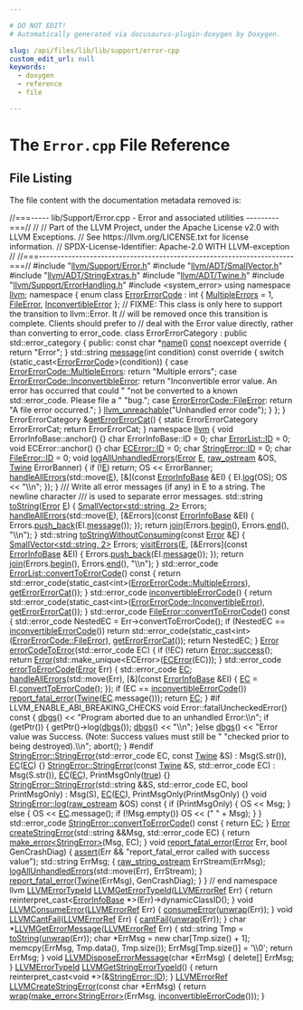 ```yaml
---

# DO NOT EDIT!
# Automatically generated via docusaurus-plugin-doxygen by Doxygen.

slug: /api/files/lib/lib/support/error-cpp
custom_edit_url: null
keywords:
  - doxygen
  - reference
  - file

---
```





# The `Error.cpp` File Reference

<DoxygenPage pluginConfig={pluginConfig}>




## File Listing

The file content with the documentation metadata removed is:

<ProgramListing>

<Link id="l00001" /><CodeLine lineNumber="1"><span class="doxyHighlightComment">//===----- lib/Support/Error.cpp - Error and associated utilities ---------===//</span></CodeLine>
<Link id="l00002" /><CodeLine lineNumber="2"><span class="doxyHighlightComment">//</span></CodeLine>
<Link id="l00003" /><CodeLine lineNumber="3"><span class="doxyHighlightComment">// Part of the LLVM Project, under the Apache License v2.0 with LLVM Exceptions.</span></CodeLine>
<Link id="l00004" /><CodeLine lineNumber="4"><span class="doxyHighlightComment">// See https://llvm.org/LICENSE.txt for license information.</span></CodeLine>
<Link id="l00005" /><CodeLine lineNumber="5"><span class="doxyHighlightComment">// SPDX-License-Identifier: Apache-2.0 WITH LLVM-exception</span></CodeLine>
<Link id="l00006" /><CodeLine lineNumber="6"><span class="doxyHighlightComment">//</span></CodeLine>
<Link id="l00007" /><CodeLine lineNumber="7"><span class="doxyHighlightComment">//===----------------------------------------------------------------------===//</span></CodeLine>
<Link id="l00008" /><CodeLine lineNumber="8"></CodeLine>
<Link id="l00009" /><CodeLine lineNumber="9"><span class="doxyHighlightPreprocessor">#include &quot;<a href="/docs/api/files/include/include/llvm/include/llvm/support/error-h">llvm/Support/Error.h</a>&quot;</span></CodeLine>
<Link id="l00010" /><CodeLine lineNumber="10"><span class="doxyHighlightPreprocessor">#include &quot;<a href="/docs/api/files/include/include/llvm/include/llvm/adt/smallvector-h">llvm/ADT/SmallVector.h</a>&quot;</span></CodeLine>
<Link id="l00011" /><CodeLine lineNumber="11"><span class="doxyHighlightPreprocessor">#include &quot;<a href="/docs/api/files/include/include/llvm/include/llvm/adt/stringextras-h">llvm/ADT/StringExtras.h</a>&quot;</span></CodeLine>
<Link id="l00012" /><CodeLine lineNumber="12"><span class="doxyHighlightPreprocessor">#include &quot;<a href="/docs/api/files/include/include/llvm/include/llvm/adt/twine-h">llvm/ADT/Twine.h</a>&quot;</span></CodeLine>
<Link id="l00013" /><CodeLine lineNumber="13"><span class="doxyHighlightPreprocessor">#include &quot;<a href="/docs/api/files/include/include/llvm/include/llvm/support/errorhandling-h">llvm/Support/ErrorHandling.h</a>&quot;</span></CodeLine>
<Link id="l00014" /><CodeLine lineNumber="14"><span class="doxyHighlightPreprocessor">#include &lt;system&#95;error&gt;</span></CodeLine>
<Link id="l00015" /><CodeLine lineNumber="15"></CodeLine>
<Link id="l00016" /><CodeLine lineNumber="16"><span class="doxyHighlightKeyword">using namespace </span><span class="doxyHighlight"><a href="/docs/api/namespaces/llvm">llvm</a>;</span></CodeLine>
<Link id="l00017" /><CodeLine lineNumber="17"></CodeLine>
<Link id="l00018" /><CodeLine lineNumber="18"><span class="doxyHighlightKeyword">namespace </span><span class="doxyHighlight">&#123;</span></CodeLine>
<Link id="l00019" /><CodeLine lineNumber="19"></CodeLine>
<Link id="l00020" /><CodeLine lineNumber="20"><span class="doxyHighlight">  </span><span class="doxyHighlightKeyword">enum class</span><span class="doxyHighlight"> <a href="/docs/api/namespaces/anonymous-error-cpp-/#ad8d8bdb1dfbab643911a117937ae6e64">ErrorErrorCode</a> : </span><span class="doxyHighlightKeywordType">int</span><span class="doxyHighlight"> &#123;</span></CodeLine>
<Link id="l00021" /><CodeLine lineNumber="21"><span class="doxyHighlight">    <a href="/docs/api/namespaces/anonymous-error-cpp-/#ad8d8bdb1dfbab643911a117937ae6e64af4027a5be06bdd929d072efc6169f49d">MultipleErrors</a> = 1,</span></CodeLine>
<Link id="l00022" /><CodeLine lineNumber="22"><span class="doxyHighlight">    <a href="/docs/api/classes/llvm/fileerror">FileError</a>,</span></CodeLine>
<Link id="l00023" /><CodeLine lineNumber="23"><span class="doxyHighlight">    <a href="/docs/api/namespaces/anonymous-error-cpp-/#ad8d8bdb1dfbab643911a117937ae6e64a87fc05f0d8ac2c8cde57ef1aba40cd52">InconvertibleError</a></span></CodeLine>
<Link id="l00024" /><CodeLine lineNumber="24"><span class="doxyHighlight">  &#125;;</span></CodeLine>
<Link id="l00025" /><CodeLine lineNumber="25"></CodeLine>
<Link id="l00026" /><CodeLine lineNumber="26"><span class="doxyHighlight">  </span><span class="doxyHighlightComment">// FIXME: This class is only here to support the transition to llvm::Error. It</span></CodeLine>
<Link id="l00027" /><CodeLine lineNumber="27"><span class="doxyHighlight">  </span><span class="doxyHighlightComment">// will be removed once this transition is complete. Clients should prefer to</span></CodeLine>
<Link id="l00028" /><CodeLine lineNumber="28"><span class="doxyHighlight">  </span><span class="doxyHighlightComment">// deal with the Error value directly, rather than converting to error&#95;code.</span></CodeLine>
<Link id="l00029" /><CodeLine lineNumber="29"><span class="doxyHighlight">  </span><span class="doxyHighlightKeyword">class </span><span class="doxyHighlight">ErrorErrorCategory : </span><span class="doxyHighlightKeyword">public</span><span class="doxyHighlight"> std::error&#95;category &#123;</span></CodeLine>
<Link id="l00030" /><CodeLine lineNumber="30"><span class="doxyHighlight">  </span><span class="doxyHighlightKeyword">public</span><span class="doxyHighlight">:</span></CodeLine>
<Link id="l00031" /><CodeLine lineNumber="31"><span class="doxyHighlight">    </span><span class="doxyHighlightKeyword">const</span><span class="doxyHighlight"> </span><span class="doxyHighlightKeywordType">char</span><span class="doxyHighlight"> &#42;<a href="/docs/api/files/lib/lib/target/lib/target/aarch64/smeabipass-cpp/#a8f8f80d37794cde9472343e4487ba3eb">name</a>() <a href="/docs/api/files/lib/lib/target/lib/target/aarch64/aarch64promoteconstant-cpp/#a90f8350fecae261c25be85d38b451bff">const</a> noexcept</span><span class="doxyHighlightKeyword"> override </span><span class="doxyHighlight">&#123; </span><span class="doxyHighlightKeywordFlow">return</span><span class="doxyHighlight"> </span><span class="doxyHighlightStringLiteral">&quot;Error&quot;</span><span class="doxyHighlight">; &#125;</span></CodeLine>
<Link id="l00032" /><CodeLine lineNumber="32"></CodeLine>
<Link id="l00033" /><CodeLine lineNumber="33"><span class="doxyHighlight">    std::string <a href="/docs/api/classes/anonymous-namespace-error-cpp-/errorerrorcategory/#a5942b3f8ed7ffbab2228d7aab7a55178">message</a>(</span><span class="doxyHighlightKeywordType">int</span><span class="doxyHighlight"> condition)</span><span class="doxyHighlightKeyword"> const override </span><span class="doxyHighlight">&#123;</span></CodeLine>
<Link id="l00034" /><CodeLine lineNumber="34"><span class="doxyHighlight">      </span><span class="doxyHighlightKeywordFlow">switch</span><span class="doxyHighlight"> (</span><span class="doxyHighlightKeyword">static&#95;cast&lt;</span><span class="doxyHighlight"><a href="/docs/api/namespaces/anonymous-error-cpp-/#ad8d8bdb1dfbab643911a117937ae6e64">ErrorErrorCode</a></span><span class="doxyHighlightKeyword">&gt;</span><span class="doxyHighlight">(condition)) &#123;</span></CodeLine>
<Link id="l00035" /><CodeLine lineNumber="35"><span class="doxyHighlight">      </span><span class="doxyHighlightKeywordFlow">case</span><span class="doxyHighlight"> <a href="/docs/api/namespaces/anonymous-error-cpp-/#ad8d8bdb1dfbab643911a117937ae6e64af4027a5be06bdd929d072efc6169f49d">ErrorErrorCode::MultipleErrors</a>:</span></CodeLine>
<Link id="l00036" /><CodeLine lineNumber="36"><span class="doxyHighlight">        </span><span class="doxyHighlightKeywordFlow">return</span><span class="doxyHighlight"> </span><span class="doxyHighlightStringLiteral">&quot;Multiple errors&quot;</span><span class="doxyHighlight">;</span></CodeLine>
<Link id="l00037" /><CodeLine lineNumber="37"><span class="doxyHighlight">      </span><span class="doxyHighlightKeywordFlow">case</span><span class="doxyHighlight"> <a href="/docs/api/namespaces/anonymous-error-cpp-/#ad8d8bdb1dfbab643911a117937ae6e64a87fc05f0d8ac2c8cde57ef1aba40cd52">ErrorErrorCode::InconvertibleError</a>:</span></CodeLine>
<Link id="l00038" /><CodeLine lineNumber="38"><span class="doxyHighlight">        </span><span class="doxyHighlightKeywordFlow">return</span><span class="doxyHighlight"> </span><span class="doxyHighlightStringLiteral">&quot;Inconvertible error value. An error has occurred that could &quot;</span></CodeLine>
<Link id="l00039" /><CodeLine lineNumber="39"><span class="doxyHighlight">               </span><span class="doxyHighlightStringLiteral">&quot;not be converted to a known std::error&#95;code. Please file a &quot;</span></CodeLine>
<Link id="l00040" /><CodeLine lineNumber="40"><span class="doxyHighlight">               </span><span class="doxyHighlightStringLiteral">&quot;bug.&quot;</span><span class="doxyHighlight">;</span></CodeLine>
<Link id="l00041" /><CodeLine lineNumber="41"><span class="doxyHighlight">      </span><span class="doxyHighlightKeywordFlow">case</span><span class="doxyHighlight"> <a href="/docs/api/namespaces/anonymous-error-cpp-/#ad8d8bdb1dfbab643911a117937ae6e64a06344c468073b2b66824779ffa5105cc">ErrorErrorCode::FileError</a>:</span></CodeLine>
<Link id="l00042" /><CodeLine lineNumber="42"><span class="doxyHighlight">          </span><span class="doxyHighlightKeywordFlow">return</span><span class="doxyHighlight"> </span><span class="doxyHighlightStringLiteral">&quot;A file error occurred.&quot;</span><span class="doxyHighlight">;</span></CodeLine>
<Link id="l00043" /><CodeLine lineNumber="43"><span class="doxyHighlight">      &#125;</span></CodeLine>
<Link id="l00044" /><CodeLine lineNumber="44"><span class="doxyHighlight">      <a href="/docs/api/files/include/include/llvm/include/llvm/support/errorhandling-h/#ace243f5c25697a1107cce46626b3dc94">llvm&#95;unreachable</a>(</span><span class="doxyHighlightStringLiteral">&quot;Unhandled error code&quot;</span><span class="doxyHighlight">);</span></CodeLine>
<Link id="l00045" /><CodeLine lineNumber="45"><span class="doxyHighlight">    &#125;</span></CodeLine>
<Link id="l00046" /><CodeLine lineNumber="46"><span class="doxyHighlight">  &#125;;</span></CodeLine>
<Link id="l00047" /><CodeLine lineNumber="47"></CodeLine>
<Link id="l00048" /><CodeLine lineNumber="48"><span class="doxyHighlight">&#125;</span></CodeLine>
<Link id="l00049" /><CodeLine lineNumber="49"></CodeLine>
<Link id="l00050" /><CodeLine lineNumber="50"><span class="doxyHighlight">ErrorErrorCategory &amp;<a href="/docs/api/files/lib/lib/testing/lib/testing/support/error-cpp/#a5e9a38d36a09d9bab20aa5ca41f4c497">getErrorErrorCat</a>() &#123;</span></CodeLine>
<Link id="l00051" /><CodeLine lineNumber="51"><span class="doxyHighlight">  </span><span class="doxyHighlightKeyword">static</span><span class="doxyHighlight"> ErrorErrorCategory ErrorErrorCat;</span></CodeLine>
<Link id="l00052" /><CodeLine lineNumber="52"><span class="doxyHighlight">  </span><span class="doxyHighlightKeywordFlow">return</span><span class="doxyHighlight"> ErrorErrorCat;</span></CodeLine>
<Link id="l00053" /><CodeLine lineNumber="53"><span class="doxyHighlight">&#125;</span></CodeLine>
<Link id="l00054" /><CodeLine lineNumber="54"></CodeLine>
<Link id="l00055" /><CodeLine lineNumber="55"><span class="doxyHighlightKeyword">namespace </span><span class="doxyHighlight"><a href="/docs/api/namespaces/llvm">llvm</a> &#123;</span></CodeLine>
<Link id="l00056" /><CodeLine lineNumber="56"></CodeLine>
<Link id="l00057" /><CodeLine lineNumber="57"><span class="doxyHighlightKeywordType">void</span><span class="doxyHighlight"> ErrorInfoBase::anchor() &#123;&#125;</span></CodeLine>
<Link id="l00058" /><CodeLine lineNumber="58"><span class="doxyHighlightKeywordType">char</span><span class="doxyHighlight"> ErrorInfoBase::ID = 0;</span></CodeLine>
<Link id="l00059" /><CodeLine lineNumber="59"><span class="doxyHighlightKeywordType">char</span><span class="doxyHighlight"> <a href="/docs/api/classes/llvm/errorlist/#a9cac4b6c688542b28efaa8360e552594">ErrorList::ID</a> = 0;</span></CodeLine>
<Link id="l00060" /><CodeLine lineNumber="60"><span class="doxyHighlightKeywordType">void</span><span class="doxyHighlight"> ECError::anchor() &#123;&#125;</span></CodeLine>
<Link id="l00061" /><CodeLine lineNumber="61"><span class="doxyHighlightKeywordType">char</span><span class="doxyHighlight"> <a href="/docs/api/classes/llvm/ecerror/#af5dbe809b5e68eb2d86f44b17442c19c">ECError::ID</a> = 0;</span></CodeLine>
<Link id="l00062" /><CodeLine lineNumber="62"><span class="doxyHighlightKeywordType">char</span><span class="doxyHighlight"> <a href="/docs/api/classes/llvm/stringerror/#ae41eb28d91885440e44284f76497d391">StringError::ID</a> = 0;</span></CodeLine>
<Link id="l00063" /><CodeLine lineNumber="63"><span class="doxyHighlightKeywordType">char</span><span class="doxyHighlight"> <a href="/docs/api/classes/llvm/fileerror/#a102296517808212e13ff3ae12873236c">FileError::ID</a> = 0;</span></CodeLine>
<Link id="l00064" /><CodeLine lineNumber="64"></CodeLine>
<Link id="l00065" /><CodeLine lineNumber="65"><span class="doxyHighlightKeywordType">void</span><span class="doxyHighlight"> <a href="/docs/api/namespaces/llvm/#a065ed35b75b9eeb5cca1aa73bcae7183">logAllUnhandledErrors</a>(<a href="/docs/api/classes/llvm/error">Error</a> <a href="/docs/api/files/lib/lib/ir/builtingcs-cpp/#abb2b3a60ccc38a28239e19a1646e0c8a">E</a>, <a href="/docs/api/classes/llvm/raw-ostream">raw&#95;ostream</a> &amp;OS, <a href="/docs/api/classes/llvm/twine">Twine</a> ErrorBanner) &#123;</span></CodeLine>
<Link id="l00066" /><CodeLine lineNumber="66"><span class="doxyHighlight">  </span><span class="doxyHighlightKeywordFlow">if</span><span class="doxyHighlight"> (!<a href="/docs/api/files/lib/lib/ir/builtingcs-cpp/#abb2b3a60ccc38a28239e19a1646e0c8a">E</a>)</span></CodeLine>
<Link id="l00067" /><CodeLine lineNumber="67"><span class="doxyHighlight">    </span><span class="doxyHighlightKeywordFlow">return</span><span class="doxyHighlight">;</span></CodeLine>
<Link id="l00068" /><CodeLine lineNumber="68"><span class="doxyHighlight">  OS &lt;&lt; ErrorBanner;</span></CodeLine>
<Link id="l00069" /><CodeLine lineNumber="69"><span class="doxyHighlight">  <a href="/docs/api/namespaces/llvm/#a2aa0f5c36ac6291f5d5f2b4efd9ffe70">handleAllErrors</a>(std::move(<a href="/docs/api/files/lib/lib/ir/builtingcs-cpp/#abb2b3a60ccc38a28239e19a1646e0c8a">E</a>), &#91;&amp;&#93;(</span><span class="doxyHighlightKeyword">const</span><span class="doxyHighlight"> <a href="/docs/api/classes/llvm/errorinfobase">ErrorInfoBase</a> &amp;EI) &#123;</span></CodeLine>
<Link id="l00070" /><CodeLine lineNumber="70"><span class="doxyHighlight">    EI.<a href="/docs/api/classes/llvm/errorinfobase/#aef3388cbd70a2f78453456a8ecef6311">log</a>(OS);</span></CodeLine>
<Link id="l00071" /><CodeLine lineNumber="71"><span class="doxyHighlight">    OS &lt;&lt; </span><span class="doxyHighlightStringLiteral">&quot;\\n&quot;</span><span class="doxyHighlight">;</span></CodeLine>
<Link id="l00072" /><CodeLine lineNumber="72"><span class="doxyHighlight">  &#125;);</span></CodeLine>
<Link id="l00073" /><CodeLine lineNumber="73"><span class="doxyHighlight">&#125;</span></CodeLine>
<Link id="l00074" /><CodeLine lineNumber="74"></CodeLine>
<Link id="l00075" /><CodeLine lineNumber="75"><span class="doxyHighlightComment">/// Write all error messages (if any) in E to a string. The newline character</span></CodeLine>
<Link id="l00076" /><CodeLine lineNumber="76"><span class="doxyHighlightComment">/// is used to separate error messages.</span></CodeLine>
<Link id="l00077" /><CodeLine lineNumber="77"><span class="doxyHighlight">std::string <a href="/docs/api/namespaces/llvm/#aba83a013c55b19255697393a10d9165e">toString</a>(<a href="/docs/api/classes/llvm/error">Error</a> <a href="/docs/api/files/lib/lib/ir/builtingcs-cpp/#abb2b3a60ccc38a28239e19a1646e0c8a">E</a>) &#123;</span></CodeLine>
<Link id="l00078" /><CodeLine lineNumber="78"><span class="doxyHighlight">  <a href="/docs/api/classes/llvm/smallvector">SmallVector&lt;std::string, 2&gt;</a> Errors;</span></CodeLine>
<Link id="l00079" /><CodeLine lineNumber="79"><span class="doxyHighlight">  <a href="/docs/api/namespaces/llvm/#a2aa0f5c36ac6291f5d5f2b4efd9ffe70">handleAllErrors</a>(std::move(<a href="/docs/api/files/lib/lib/ir/builtingcs-cpp/#abb2b3a60ccc38a28239e19a1646e0c8a">E</a>), &#91;&amp;Errors&#93;(</span><span class="doxyHighlightKeyword">const</span><span class="doxyHighlight"> <a href="/docs/api/classes/llvm/errorinfobase">ErrorInfoBase</a> &amp;EI) &#123;</span></CodeLine>
<Link id="l00080" /><CodeLine lineNumber="80"><span class="doxyHighlight">    Errors.<a href="/docs/api/classes/llvm/smallvectortemplatebase/#af42bfbc067df27c19ee2fc859df58799">push&#95;back</a>(EI.<a href="/docs/api/classes/llvm/errorinfobase/#a2b75e20ae30dbb4d4d96486653a9b710">message</a>());</span></CodeLine>
<Link id="l00081" /><CodeLine lineNumber="81"><span class="doxyHighlight">  &#125;);</span></CodeLine>
<Link id="l00082" /><CodeLine lineNumber="82"><span class="doxyHighlight">  </span><span class="doxyHighlightKeywordFlow">return</span><span class="doxyHighlight"> <a href="/docs/api/namespaces/llvm/#aa1fd1719afe5b07ebe55f1d105c98916">join</a>(Errors.<a href="/docs/api/classes/llvm/smallvectortemplatecommon/#a8a045d250952c0867382a9840ee18fdf">begin</a>(), Errors.<a href="/docs/api/classes/llvm/smallvectortemplatecommon/#a075e34e98605d0e7c289763a104869ac">end</a>(), </span><span class="doxyHighlightStringLiteral">&quot;\\n&quot;</span><span class="doxyHighlight">);</span></CodeLine>
<Link id="l00083" /><CodeLine lineNumber="83"><span class="doxyHighlight">&#125;</span></CodeLine>
<Link id="l00084" /><CodeLine lineNumber="84"></CodeLine>
<Link id="l00085" /><CodeLine lineNumber="85"><span class="doxyHighlight">std::string <a href="/docs/api/namespaces/llvm/#a647d81069a894db84416668a61b6ee09">toStringWithoutConsuming</a>(</span><span class="doxyHighlightKeyword">const</span><span class="doxyHighlight"> <a href="/docs/api/classes/llvm/error">Error</a> &amp;<a href="/docs/api/files/lib/lib/ir/builtingcs-cpp/#abb2b3a60ccc38a28239e19a1646e0c8a">E</a>) &#123;</span></CodeLine>
<Link id="l00086" /><CodeLine lineNumber="86"><span class="doxyHighlight">  <a href="/docs/api/classes/llvm/smallvector">SmallVector&lt;std::string, 2&gt;</a> Errors;</span></CodeLine>
<Link id="l00087" /><CodeLine lineNumber="87"><span class="doxyHighlight">  <a href="/docs/api/namespaces/llvm/#a095eabed2a500888d1d850138134fdef">visitErrors</a>(<a href="/docs/api/files/lib/lib/ir/builtingcs-cpp/#abb2b3a60ccc38a28239e19a1646e0c8a">E</a>, &#91;&amp;Errors&#93;(</span><span class="doxyHighlightKeyword">const</span><span class="doxyHighlight"> <a href="/docs/api/classes/llvm/errorinfobase">ErrorInfoBase</a> &amp;EI) &#123;</span></CodeLine>
<Link id="l00088" /><CodeLine lineNumber="88"><span class="doxyHighlight">    Errors.<a href="/docs/api/classes/llvm/smallvectortemplatebase/#af42bfbc067df27c19ee2fc859df58799">push&#95;back</a>(EI.<a href="/docs/api/classes/llvm/errorinfobase/#a2b75e20ae30dbb4d4d96486653a9b710">message</a>());</span></CodeLine>
<Link id="l00089" /><CodeLine lineNumber="89"><span class="doxyHighlight">  &#125;);</span></CodeLine>
<Link id="l00090" /><CodeLine lineNumber="90"><span class="doxyHighlight">  </span><span class="doxyHighlightKeywordFlow">return</span><span class="doxyHighlight"> <a href="/docs/api/namespaces/llvm/#aa1fd1719afe5b07ebe55f1d105c98916">join</a>(Errors.<a href="/docs/api/classes/llvm/smallvectortemplatecommon/#a8a045d250952c0867382a9840ee18fdf">begin</a>(), Errors.<a href="/docs/api/classes/llvm/smallvectortemplatecommon/#a075e34e98605d0e7c289763a104869ac">end</a>(), </span><span class="doxyHighlightStringLiteral">&quot;\\n&quot;</span><span class="doxyHighlight">);</span></CodeLine>
<Link id="l00091" /><CodeLine lineNumber="91"><span class="doxyHighlight">&#125;</span></CodeLine>
<Link id="l00092" /><CodeLine lineNumber="92"></CodeLine>
<Link id="l00093" /><CodeLine lineNumber="93"><span class="doxyHighlight">std::error&#95;code <a href="/docs/api/classes/llvm/errorlist/#a272eaea42b8132712f7381976f09eb41">ErrorList::convertToErrorCode</a>()</span><span class="doxyHighlightKeyword"> const </span><span class="doxyHighlight">&#123;</span></CodeLine>
<Link id="l00094" /><CodeLine lineNumber="94"><span class="doxyHighlight">  </span><span class="doxyHighlightKeywordFlow">return</span><span class="doxyHighlight"> std::error&#95;code(</span><span class="doxyHighlightKeyword">static&#95;cast&lt;</span><span class="doxyHighlightKeywordType">int</span><span class="doxyHighlightKeyword">&gt;</span><span class="doxyHighlight">(<a href="/docs/api/namespaces/anonymous-error-cpp-/#ad8d8bdb1dfbab643911a117937ae6e64af4027a5be06bdd929d072efc6169f49d">ErrorErrorCode::MultipleErrors</a>),</span></CodeLine>
<Link id="l00095" /><CodeLine lineNumber="95"><span class="doxyHighlight">                         <a href="/docs/api/files/lib/lib/testing/lib/testing/support/error-cpp/#a5e9a38d36a09d9bab20aa5ca41f4c497">getErrorErrorCat</a>());</span></CodeLine>
<Link id="l00096" /><CodeLine lineNumber="96"><span class="doxyHighlight">&#125;</span></CodeLine>
<Link id="l00097" /><CodeLine lineNumber="97"></CodeLine>
<Link id="l00098" /><CodeLine lineNumber="98"><span class="doxyHighlight">std::error&#95;code <a href="/docs/api/namespaces/llvm/#a2b43c21951d0948b34bcf7019949032d">inconvertibleErrorCode</a>() &#123;</span></CodeLine>
<Link id="l00099" /><CodeLine lineNumber="99"><span class="doxyHighlight">  </span><span class="doxyHighlightKeywordFlow">return</span><span class="doxyHighlight"> std::error&#95;code(</span><span class="doxyHighlightKeyword">static&#95;cast&lt;</span><span class="doxyHighlightKeywordType">int</span><span class="doxyHighlightKeyword">&gt;</span><span class="doxyHighlight">(<a href="/docs/api/namespaces/anonymous-error-cpp-/#ad8d8bdb1dfbab643911a117937ae6e64a87fc05f0d8ac2c8cde57ef1aba40cd52">ErrorErrorCode::InconvertibleError</a>),</span></CodeLine>
<Link id="l00100" /><CodeLine lineNumber="100"><span class="doxyHighlight">                         <a href="/docs/api/files/lib/lib/testing/lib/testing/support/error-cpp/#a5e9a38d36a09d9bab20aa5ca41f4c497">getErrorErrorCat</a>());</span></CodeLine>
<Link id="l00101" /><CodeLine lineNumber="101"><span class="doxyHighlight">&#125;</span></CodeLine>
<Link id="l00102" /><CodeLine lineNumber="102"></CodeLine>
<Link id="l00103" /><CodeLine lineNumber="103"><span class="doxyHighlight">std::error&#95;code <a href="/docs/api/classes/llvm/fileerror/#a45155d03470f2ed2e7f1377ade027373">FileError::convertToErrorCode</a>()</span><span class="doxyHighlightKeyword"> const </span><span class="doxyHighlight">&#123;</span></CodeLine>
<Link id="l00104" /><CodeLine lineNumber="104"><span class="doxyHighlight">  std::error&#95;code NestedEC = Err-&gt;convertToErrorCode();</span></CodeLine>
<Link id="l00105" /><CodeLine lineNumber="105"><span class="doxyHighlight">  </span><span class="doxyHighlightKeywordFlow">if</span><span class="doxyHighlight"> (NestedEC == <a href="/docs/api/namespaces/llvm/#a2b43c21951d0948b34bcf7019949032d">inconvertibleErrorCode</a>())</span></CodeLine>
<Link id="l00106" /><CodeLine lineNumber="106"><span class="doxyHighlight">    </span><span class="doxyHighlightKeywordFlow">return</span><span class="doxyHighlight"> std::error&#95;code(</span><span class="doxyHighlightKeyword">static&#95;cast&lt;</span><span class="doxyHighlightKeywordType">int</span><span class="doxyHighlightKeyword">&gt;</span><span class="doxyHighlight">(<a href="/docs/api/namespaces/anonymous-error-cpp-/#ad8d8bdb1dfbab643911a117937ae6e64a06344c468073b2b66824779ffa5105cc">ErrorErrorCode::FileError</a>),</span></CodeLine>
<Link id="l00107" /><CodeLine lineNumber="107"><span class="doxyHighlight">                           <a href="/docs/api/files/lib/lib/testing/lib/testing/support/error-cpp/#a5e9a38d36a09d9bab20aa5ca41f4c497">getErrorErrorCat</a>());</span></CodeLine>
<Link id="l00108" /><CodeLine lineNumber="108"><span class="doxyHighlight">  </span><span class="doxyHighlightKeywordFlow">return</span><span class="doxyHighlight"> NestedEC;</span></CodeLine>
<Link id="l00109" /><CodeLine lineNumber="109"><span class="doxyHighlight">&#125;</span></CodeLine>
<Link id="l00110" /><CodeLine lineNumber="110"></CodeLine>
<Link id="l00111" /><CodeLine lineNumber="111"><span class="doxyHighlight"><a href="/docs/api/classes/llvm/error">Error</a> <a href="/docs/api/namespaces/llvm/#ad10875fd499e8e285aaeef615e9b11aa">errorCodeToError</a>(std::error&#95;code EC) &#123;</span></CodeLine>
<Link id="l00112" /><CodeLine lineNumber="112"><span class="doxyHighlight">  </span><span class="doxyHighlightKeywordFlow">if</span><span class="doxyHighlight"> (!EC)</span></CodeLine>
<Link id="l00113" /><CodeLine lineNumber="113"><span class="doxyHighlight">    </span><span class="doxyHighlightKeywordFlow">return</span><span class="doxyHighlight"> <a href="/docs/api/classes/llvm/error/#a4dfd0813c3d0e0a30439b5a3e9196b59">Error::success</a>();</span></CodeLine>
<Link id="l00114" /><CodeLine lineNumber="114"><span class="doxyHighlight">  </span><span class="doxyHighlightKeywordFlow">return</span><span class="doxyHighlight"> <a href="/docs/api/namespaces/llvm/#ac226f3d2b9ca090171a8e0a8cb92c343a902b0d55fddef6f8d651fe1035b7d4bd">Error</a>(std::make&#95;unique&lt;ECError&gt;(<a href="/docs/api/classes/llvm/ecerror">ECError</a>(EC)));</span></CodeLine>
<Link id="l00115" /><CodeLine lineNumber="115"><span class="doxyHighlight">&#125;</span></CodeLine>
<Link id="l00116" /><CodeLine lineNumber="116"></CodeLine>
<Link id="l00117" /><CodeLine lineNumber="117"><span class="doxyHighlight">std::error&#95;code <a href="/docs/api/namespaces/llvm/#aed898e74c946513975b0d7aad4d65e40">errorToErrorCode</a>(<a href="/docs/api/classes/llvm/error">Error</a> Err) &#123;</span></CodeLine>
<Link id="l00118" /><CodeLine lineNumber="118"><span class="doxyHighlight">  std::error&#95;code <a href="/docs/api/namespaces/llvm/codeview/#a2e1cbb0e2bd7a35ed99c31853dc45374a3fd6b696867d70225deda7868308679b">EC</a>;</span></CodeLine>
<Link id="l00119" /><CodeLine lineNumber="119"><span class="doxyHighlight">  <a href="/docs/api/namespaces/llvm/#a2aa0f5c36ac6291f5d5f2b4efd9ffe70">handleAllErrors</a>(std::move(Err), &#91;&amp;&#93;(</span><span class="doxyHighlightKeyword">const</span><span class="doxyHighlight"> <a href="/docs/api/classes/llvm/errorinfobase">ErrorInfoBase</a> &amp;EI) &#123;</span></CodeLine>
<Link id="l00120" /><CodeLine lineNumber="120"><span class="doxyHighlight">    <a href="/docs/api/namespaces/llvm/codeview/#a2e1cbb0e2bd7a35ed99c31853dc45374a3fd6b696867d70225deda7868308679b">EC</a> = EI.<a href="/docs/api/classes/llvm/errorinfobase/#aba585267e9b297fe07c79038262fe88c">convertToErrorCode</a>();</span></CodeLine>
<Link id="l00121" /><CodeLine lineNumber="121"><span class="doxyHighlight">  &#125;);</span></CodeLine>
<Link id="l00122" /><CodeLine lineNumber="122"><span class="doxyHighlight">  </span><span class="doxyHighlightKeywordFlow">if</span><span class="doxyHighlight"> (EC == <a href="/docs/api/namespaces/llvm/#a2b43c21951d0948b34bcf7019949032d">inconvertibleErrorCode</a>())</span></CodeLine>
<Link id="l00123" /><CodeLine lineNumber="123"><span class="doxyHighlight">    <a href="/docs/api/namespaces/llvm/#a7f2a3d4dcfee70225988aec53ff1e173">report&#95;fatal&#95;error</a>(<a href="/docs/api/classes/llvm/twine">Twine</a>(<a href="/docs/api/namespaces/llvm/codeview/#a2e1cbb0e2bd7a35ed99c31853dc45374a3fd6b696867d70225deda7868308679b">EC</a>.message()));</span></CodeLine>
<Link id="l00124" /><CodeLine lineNumber="124"><span class="doxyHighlight">  </span><span class="doxyHighlightKeywordFlow">return</span><span class="doxyHighlight"> <a href="/docs/api/namespaces/llvm/codeview/#a2e1cbb0e2bd7a35ed99c31853dc45374a3fd6b696867d70225deda7868308679b">EC</a>;</span></CodeLine>
<Link id="l00125" /><CodeLine lineNumber="125"><span class="doxyHighlight">&#125;</span></CodeLine>
<Link id="l00126" /><CodeLine lineNumber="126"></CodeLine>
<Link id="l00127" /><CodeLine lineNumber="127"><span class="doxyHighlightPreprocessor">#if LLVM&#95;ENABLE&#95;ABI&#95;BREAKING&#95;CHECKS</span></CodeLine>
<Link id="l00128" /><CodeLine lineNumber="128"><span class="doxyHighlightKeywordType">void</span><span class="doxyHighlight"> Error::fatalUncheckedError()</span><span class="doxyHighlightKeyword"> const </span><span class="doxyHighlight">&#123;</span></CodeLine>
<Link id="l00129" /><CodeLine lineNumber="129"><span class="doxyHighlight">  <a href="/docs/api/namespaces/llvm/#a7c46c742c31be54870e2038048e6b391">dbgs</a>() &lt;&lt; </span><span class="doxyHighlightStringLiteral">&quot;Program aborted due to an unhandled Error:\\n&quot;</span><span class="doxyHighlight">;</span></CodeLine>
<Link id="l00130" /><CodeLine lineNumber="130"><span class="doxyHighlight">  </span><span class="doxyHighlightKeywordFlow">if</span><span class="doxyHighlight"> (getPtr()) &#123;</span></CodeLine>
<Link id="l00131" /><CodeLine lineNumber="131"><span class="doxyHighlight">    getPtr()-&gt;log(<a href="/docs/api/namespaces/llvm/#a7c46c742c31be54870e2038048e6b391">dbgs</a>());</span></CodeLine>
<Link id="l00132" /><CodeLine lineNumber="132"><span class="doxyHighlight">    <a href="/docs/api/namespaces/llvm/#a7c46c742c31be54870e2038048e6b391">dbgs</a>() &lt;&lt; </span><span class="doxyHighlightStringLiteral">&quot;\\n&quot;</span><span class="doxyHighlight">;</span></CodeLine>
<Link id="l00133" /><CodeLine lineNumber="133"><span class="doxyHighlight">  &#125;</span><span class="doxyHighlightKeywordFlow">else</span></CodeLine>
<Link id="l00134" /><CodeLine lineNumber="134"><span class="doxyHighlight">    <a href="/docs/api/namespaces/llvm/#a7c46c742c31be54870e2038048e6b391">dbgs</a>() &lt;&lt; </span><span class="doxyHighlightStringLiteral">&quot;Error value was Success. (Note: Success values must still be &quot;</span></CodeLine>
<Link id="l00135" /><CodeLine lineNumber="135"><span class="doxyHighlight">              </span><span class="doxyHighlightStringLiteral">&quot;checked prior to being destroyed).\\n&quot;</span><span class="doxyHighlight">;</span></CodeLine>
<Link id="l00136" /><CodeLine lineNumber="136"><span class="doxyHighlight">  abort();</span></CodeLine>
<Link id="l00137" /><CodeLine lineNumber="137"><span class="doxyHighlight">&#125;</span></CodeLine>
<Link id="l00138" /><CodeLine lineNumber="138"><span class="doxyHighlightPreprocessor">#endif</span></CodeLine>
<Link id="l00139" /><CodeLine lineNumber="139"></CodeLine>
<Link id="l00140" /><CodeLine lineNumber="140"><span class="doxyHighlight"><a href="/docs/api/classes/llvm/stringerror/#a7ee2bc10d4c14bf5f9026f711f83f8f4">StringError::StringError</a>(std::error&#95;code EC, </span><span class="doxyHighlightKeyword">const</span><span class="doxyHighlight"> <a href="/docs/api/classes/llvm/twine">Twine</a> &amp;S)</span></CodeLine>
<Link id="l00141" /><CodeLine lineNumber="141"><span class="doxyHighlight">    : Msg(S.str()), <a href="/docs/api/namespaces/llvm/codeview/#a2e1cbb0e2bd7a35ed99c31853dc45374a3fd6b696867d70225deda7868308679b">EC</a>(<a href="/docs/api/namespaces/llvm/codeview/#a2e1cbb0e2bd7a35ed99c31853dc45374a3fd6b696867d70225deda7868308679b">EC</a>) &#123;&#125;</span></CodeLine>
<Link id="l00142" /><CodeLine lineNumber="142"></CodeLine>
<Link id="l00143" /><CodeLine lineNumber="143"><span class="doxyHighlight"><a href="/docs/api/classes/llvm/stringerror/#a7ee2bc10d4c14bf5f9026f711f83f8f4">StringError::StringError</a>(</span><span class="doxyHighlightKeyword">const</span><span class="doxyHighlight"> <a href="/docs/api/classes/llvm/twine">Twine</a> &amp;S, std::error&#95;code EC)</span></CodeLine>
<Link id="l00144" /><CodeLine lineNumber="144"><span class="doxyHighlight">    : Msg(S.str()), <a href="/docs/api/namespaces/llvm/codeview/#a2e1cbb0e2bd7a35ed99c31853dc45374a3fd6b696867d70225deda7868308679b">EC</a>(<a href="/docs/api/namespaces/llvm/codeview/#a2e1cbb0e2bd7a35ed99c31853dc45374a3fd6b696867d70225deda7868308679b">EC</a>), PrintMsgOnly(<a href="/docs/api/files/lib/lib/analysis/basicaliasanalysis-cpp/#af6d5cafbdfc5313e65d990120021a3ec">true</a>) &#123;&#125;</span></CodeLine>
<Link id="l00145" /><CodeLine lineNumber="145"></CodeLine>
<Link id="l00146" /><CodeLine lineNumber="146"><span class="doxyHighlight"><a href="/docs/api/classes/llvm/stringerror/#a7ee2bc10d4c14bf5f9026f711f83f8f4">StringError::StringError</a>(std::string &amp;&amp;S, std::error&#95;code EC, </span><span class="doxyHighlightKeywordType">bool</span><span class="doxyHighlight"> PrintMsgOnly)</span></CodeLine>
<Link id="l00147" /><CodeLine lineNumber="147"><span class="doxyHighlight">    : Msg(S), <a href="/docs/api/namespaces/llvm/codeview/#a2e1cbb0e2bd7a35ed99c31853dc45374a3fd6b696867d70225deda7868308679b">EC</a>(<a href="/docs/api/namespaces/llvm/codeview/#a2e1cbb0e2bd7a35ed99c31853dc45374a3fd6b696867d70225deda7868308679b">EC</a>), PrintMsgOnly(PrintMsgOnly) &#123;&#125;</span></CodeLine>
<Link id="l00148" /><CodeLine lineNumber="148"></CodeLine>
<Link id="l00149" /><CodeLine lineNumber="149"><span class="doxyHighlightKeywordType">void</span><span class="doxyHighlight"> <a href="/docs/api/classes/llvm/stringerror/#a677f33129aa671985e897944df4f6a19">StringError::log</a>(<a href="/docs/api/classes/llvm/raw-ostream">raw&#95;ostream</a> &amp;OS)</span><span class="doxyHighlightKeyword"> const </span><span class="doxyHighlight">&#123;</span></CodeLine>
<Link id="l00150" /><CodeLine lineNumber="150"><span class="doxyHighlight">  </span><span class="doxyHighlightKeywordFlow">if</span><span class="doxyHighlight"> (PrintMsgOnly) &#123;</span></CodeLine>
<Link id="l00151" /><CodeLine lineNumber="151"><span class="doxyHighlight">    OS &lt;&lt; Msg;</span></CodeLine>
<Link id="l00152" /><CodeLine lineNumber="152"><span class="doxyHighlight">  &#125; </span><span class="doxyHighlightKeywordFlow">else</span><span class="doxyHighlight"> &#123;</span></CodeLine>
<Link id="l00153" /><CodeLine lineNumber="153"><span class="doxyHighlight">    OS &lt;&lt; <a href="/docs/api/namespaces/llvm/codeview/#a2e1cbb0e2bd7a35ed99c31853dc45374a3fd6b696867d70225deda7868308679b">EC</a>.message();</span></CodeLine>
<Link id="l00154" /><CodeLine lineNumber="154"><span class="doxyHighlight">    </span><span class="doxyHighlightKeywordFlow">if</span><span class="doxyHighlight"> (!Msg.empty())</span></CodeLine>
<Link id="l00155" /><CodeLine lineNumber="155"><span class="doxyHighlight">      OS &lt;&lt; (</span><span class="doxyHighlightStringLiteral">&quot; &quot;</span><span class="doxyHighlight"> + Msg);</span></CodeLine>
<Link id="l00156" /><CodeLine lineNumber="156"><span class="doxyHighlight">  &#125;</span></CodeLine>
<Link id="l00157" /><CodeLine lineNumber="157"><span class="doxyHighlight">&#125;</span></CodeLine>
<Link id="l00158" /><CodeLine lineNumber="158"></CodeLine>
<Link id="l00159" /><CodeLine lineNumber="159"><span class="doxyHighlight">std::error&#95;code <a href="/docs/api/classes/llvm/stringerror/#aab13681db6232e98094940b78144bf49">StringError::convertToErrorCode</a>()</span><span class="doxyHighlightKeyword"> const </span><span class="doxyHighlight">&#123;</span></CodeLine>
<Link id="l00160" /><CodeLine lineNumber="160"><span class="doxyHighlight">  </span><span class="doxyHighlightKeywordFlow">return</span><span class="doxyHighlight"> <a href="/docs/api/namespaces/llvm/codeview/#a2e1cbb0e2bd7a35ed99c31853dc45374a3fd6b696867d70225deda7868308679b">EC</a>;</span></CodeLine>
<Link id="l00161" /><CodeLine lineNumber="161"><span class="doxyHighlight">&#125;</span></CodeLine>
<Link id="l00162" /><CodeLine lineNumber="162"></CodeLine>
<Link id="l00163" /><CodeLine lineNumber="163"><span class="doxyHighlight"><a href="/docs/api/classes/llvm/error">Error</a> <a href="/docs/api/namespaces/llvm/#a4d2fd926089a58d482fb67a362e11bad">createStringError</a>(std::string &amp;&amp;Msg, std::error&#95;code EC) &#123;</span></CodeLine>
<Link id="l00164" /><CodeLine lineNumber="164"><span class="doxyHighlight">  </span><span class="doxyHighlightKeywordFlow">return</span><span class="doxyHighlight"> <a href="/docs/api/namespaces/llvm/#a9999bd897fc8a1648bd69b36fee2d357">make&#95;error&lt;StringError&gt;</a>(Msg, EC);</span></CodeLine>
<Link id="l00165" /><CodeLine lineNumber="165"><span class="doxyHighlight">&#125;</span></CodeLine>
<Link id="l00166" /><CodeLine lineNumber="166"></CodeLine>
<Link id="l00167" /><CodeLine lineNumber="167"><span class="doxyHighlightKeywordType">void</span><span class="doxyHighlight"> <a href="/docs/api/namespaces/llvm/#a7f2a3d4dcfee70225988aec53ff1e173">report&#95;fatal&#95;error</a>(<a href="/docs/api/classes/llvm/error">Error</a> Err, </span><span class="doxyHighlightKeywordType">bool</span><span class="doxyHighlight"> GenCrashDiag) &#123;</span></CodeLine>
<Link id="l00168" /><CodeLine lineNumber="168"><span class="doxyHighlight">  <a href="/docs/api/files/lib/lib/target/lib/target/amdgpu/silowercontrolflow-cpp/#a4868c5d81c5ccc98c47aeab6244346a0">assert</a>(Err &amp;&amp; </span><span class="doxyHighlightStringLiteral">&quot;report&#95;fatal&#95;error called with success value&quot;</span><span class="doxyHighlight">);</span></CodeLine>
<Link id="l00169" /><CodeLine lineNumber="169"><span class="doxyHighlight">  std::string ErrMsg;</span></CodeLine>
<Link id="l00170" /><CodeLine lineNumber="170"><span class="doxyHighlight">  &#123;</span></CodeLine>
<Link id="l00171" /><CodeLine lineNumber="171"><span class="doxyHighlight">    <a href="/docs/api/classes/llvm/raw-string-ostream">raw&#95;string&#95;ostream</a> ErrStream(ErrMsg);</span></CodeLine>
<Link id="l00172" /><CodeLine lineNumber="172"><span class="doxyHighlight">    <a href="/docs/api/namespaces/llvm/#a065ed35b75b9eeb5cca1aa73bcae7183">logAllUnhandledErrors</a>(std::move(Err), ErrStream);</span></CodeLine>
<Link id="l00173" /><CodeLine lineNumber="173"><span class="doxyHighlight">  &#125;</span></CodeLine>
<Link id="l00174" /><CodeLine lineNumber="174"><span class="doxyHighlight">  <a href="/docs/api/namespaces/llvm/#a7f2a3d4dcfee70225988aec53ff1e173">report&#95;fatal&#95;error</a>(<a href="/docs/api/classes/llvm/twine">Twine</a>(ErrMsg), GenCrashDiag);</span></CodeLine>
<Link id="l00175" /><CodeLine lineNumber="175"><span class="doxyHighlight">&#125;</span></CodeLine>
<Link id="l00176" /><CodeLine lineNumber="176"></CodeLine>
<Link id="l00177" /><CodeLine lineNumber="177"><span class="doxyHighlight">&#125; </span><span class="doxyHighlightComment">// end namespace llvm</span></CodeLine>
<Link id="l00178" /><CodeLine lineNumber="178"></CodeLine>
<Link id="l00179" /><CodeLine lineNumber="179"><span class="doxyHighlight"><a href="/docs/api/groups/llvmcerror/#gabf3930c1476f60f432d79776858039f6">LLVMErrorTypeId</a> <a href="/docs/api/groups/llvmcerror/#ga2847de0d8da92d7f217dad48c14fee23">LLVMGetErrorTypeId</a>(<a href="/docs/api/groups/llvmcerror/#gad81d81a316ef38888533a24b786a6605">LLVMErrorRef</a> Err) &#123;</span></CodeLine>
<Link id="l00180" /><CodeLine lineNumber="180"><span class="doxyHighlight">  </span><span class="doxyHighlightKeywordFlow">return</span><span class="doxyHighlight"> </span><span class="doxyHighlightKeyword">reinterpret&#95;cast&lt;</span><span class="doxyHighlight"><a href="/docs/api/classes/llvm/errorinfobase">ErrorInfoBase</a> &#42;</span><span class="doxyHighlightKeyword">&gt;</span><span class="doxyHighlight">(Err)-&gt;dynamicClassID();</span></CodeLine>
<Link id="l00181" /><CodeLine lineNumber="181"><span class="doxyHighlight">&#125;</span></CodeLine>
<Link id="l00182" /><CodeLine lineNumber="182"></CodeLine>
<Link id="l00183" /><CodeLine lineNumber="183"><span class="doxyHighlightKeywordType">void</span><span class="doxyHighlight"> <a href="/docs/api/groups/llvmcerror/#gafa975b13e476c457d93779475f960540">LLVMConsumeError</a>(<a href="/docs/api/groups/llvmcerror/#gad81d81a316ef38888533a24b786a6605">LLVMErrorRef</a> Err) &#123; <a href="/docs/api/namespaces/llvm/#aee0e70be66536b9ef7b65ae2e5a45959">consumeError</a>(<a href="/docs/api/files/lib/lib/executionengine/lib/executionengine/orc/orcv2cbindings-cpp/#aba1a87b77adec4b08ab725bf1b4d990d">unwrap</a>(Err)); &#125;</span></CodeLine>
<Link id="l00184" /><CodeLine lineNumber="184"></CodeLine>
<Link id="l00185" /><CodeLine lineNumber="185"></CodeLine>
<Link id="l00186" /><CodeLine lineNumber="186"></CodeLine>
<Link id="l00187" /><CodeLine lineNumber="187"><span class="doxyHighlightKeywordType">void</span><span class="doxyHighlight"> <a href="/docs/api/groups/llvmcerror/#ga946eaac2a6fc0b492ffc6e59545c4378">LLVMCantFail</a>(<a href="/docs/api/groups/llvmcerror/#gad81d81a316ef38888533a24b786a6605">LLVMErrorRef</a> Err) &#123;</span></CodeLine>
<Link id="l00188" /><CodeLine lineNumber="188"><span class="doxyHighlight">  <a href="/docs/api/namespaces/llvm/#aa1e1474f15df639f0d874b21f15666f7">cantFail</a>(<a href="/docs/api/files/lib/lib/executionengine/lib/executionengine/orc/orcv2cbindings-cpp/#aba1a87b77adec4b08ab725bf1b4d990d">unwrap</a>(Err));</span></CodeLine>
<Link id="l00189" /><CodeLine lineNumber="189"><span class="doxyHighlight">&#125;</span></CodeLine>
<Link id="l00190" /><CodeLine lineNumber="190"></CodeLine>
<Link id="l00191" /><CodeLine lineNumber="191"><span class="doxyHighlightKeywordType">char</span><span class="doxyHighlight"> &#42;<a href="/docs/api/groups/llvmcerror/#ga089f52c976405b1df7daa6718bbed82a">LLVMGetErrorMessage</a>(<a href="/docs/api/groups/llvmcerror/#gad81d81a316ef38888533a24b786a6605">LLVMErrorRef</a> Err) &#123;</span></CodeLine>
<Link id="l00192" /><CodeLine lineNumber="192"><span class="doxyHighlight">  std::string Tmp = <a href="/docs/api/files/lib/lib/codegen/lib/codegen/mirparser/miparser-cpp/#a7206d13e3a41147c732071c64bd84825">toString</a>(<a href="/docs/api/files/lib/lib/executionengine/lib/executionengine/orc/orcv2cbindings-cpp/#aba1a87b77adec4b08ab725bf1b4d990d">unwrap</a>(Err));</span></CodeLine>
<Link id="l00193" /><CodeLine lineNumber="193"><span class="doxyHighlight">  </span><span class="doxyHighlightKeywordType">char</span><span class="doxyHighlight"> &#42;ErrMsg = </span><span class="doxyHighlightKeyword">new</span><span class="doxyHighlight"> </span><span class="doxyHighlightKeywordType">char</span><span class="doxyHighlight">&#91;Tmp.size() + 1&#93;;</span></CodeLine>
<Link id="l00194" /><CodeLine lineNumber="194"><span class="doxyHighlight">  memcpy(ErrMsg, Tmp.data(), Tmp.size());</span></CodeLine>
<Link id="l00195" /><CodeLine lineNumber="195"><span class="doxyHighlight">  ErrMsg&#91;Tmp.size()&#93; = </span><span class="doxyHighlightCharLiteral">&#39;\\0&#39;</span><span class="doxyHighlight">;</span></CodeLine>
<Link id="l00196" /><CodeLine lineNumber="196"><span class="doxyHighlight">  </span><span class="doxyHighlightKeywordFlow">return</span><span class="doxyHighlight"> ErrMsg;</span></CodeLine>
<Link id="l00197" /><CodeLine lineNumber="197"><span class="doxyHighlight">&#125;</span></CodeLine>
<Link id="l00198" /><CodeLine lineNumber="198"></CodeLine>
<Link id="l00199" /><CodeLine lineNumber="199"><span class="doxyHighlightKeywordType">void</span><span class="doxyHighlight"> <a href="/docs/api/groups/llvmcerror/#ga68cbd8d8b7b1a6819f3a7fab9c1e777c">LLVMDisposeErrorMessage</a>(</span><span class="doxyHighlightKeywordType">char</span><span class="doxyHighlight"> &#42;ErrMsg) &#123; </span><span class="doxyHighlightKeyword">delete</span><span class="doxyHighlight">&#91;&#93; ErrMsg; &#125;</span></CodeLine>
<Link id="l00200" /><CodeLine lineNumber="200"></CodeLine>
<Link id="l00201" /><CodeLine lineNumber="201"><span class="doxyHighlight"><a href="/docs/api/groups/llvmcerror/#gabf3930c1476f60f432d79776858039f6">LLVMErrorTypeId</a> <a href="/docs/api/groups/llvmcerror/#ga4a05289ff7e0e3ad3ae432894a40c2f3">LLVMGetStringErrorTypeId</a>() &#123;</span></CodeLine>
<Link id="l00202" /><CodeLine lineNumber="202"><span class="doxyHighlight">  </span><span class="doxyHighlightKeywordFlow">return</span><span class="doxyHighlight"> </span><span class="doxyHighlightKeyword">reinterpret&#95;cast&lt;</span><span class="doxyHighlightKeywordType">void</span><span class="doxyHighlight"> &#42;</span><span class="doxyHighlightKeyword">&gt;</span><span class="doxyHighlight">(&amp;<a href="/docs/api/classes/llvm/stringerror/#ae41eb28d91885440e44284f76497d391">StringError::ID</a>);</span></CodeLine>
<Link id="l00203" /><CodeLine lineNumber="203"><span class="doxyHighlight">&#125;</span></CodeLine>
<Link id="l00204" /><CodeLine lineNumber="204"></CodeLine>
<Link id="l00205" /><CodeLine lineNumber="205"><span class="doxyHighlight"><a href="/docs/api/groups/llvmcerror/#gad81d81a316ef38888533a24b786a6605">LLVMErrorRef</a> <a href="/docs/api/groups/llvmcerror/#gaf49e4718877356aa8d4e88ed8b652668">LLVMCreateStringError</a>(</span><span class="doxyHighlightKeyword">const</span><span class="doxyHighlight"> </span><span class="doxyHighlightKeywordType">char</span><span class="doxyHighlight"> &#42;ErrMsg) &#123;</span></CodeLine>
<Link id="l00206" /><CodeLine lineNumber="206"><span class="doxyHighlight">  </span><span class="doxyHighlightKeywordFlow">return</span><span class="doxyHighlight"> <a href="/docs/api/files/lib/lib/executionengine/executionenginebindings-cpp/#a5fe4041db3281600b33fbb1bde23f0d2">wrap</a>(<a href="/docs/api/namespaces/llvm/#a9999bd897fc8a1648bd69b36fee2d357">make&#95;error&lt;StringError&gt;</a>(ErrMsg, <a href="/docs/api/namespaces/llvm/#a2b43c21951d0948b34bcf7019949032d">inconvertibleErrorCode</a>()));</span></CodeLine>
<Link id="l00207" /><CodeLine lineNumber="207"><span class="doxyHighlight">&#125;</span></CodeLine>

</ProgramListing>


</DoxygenPage>
